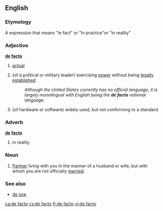 {{wikipedia}}
==English==

===Etymology===
A {{L.}} expression that means "in fact" or "in practice"or "in reality"

===Adjective===
'''[[de]] [[facto]]'''

# [[actual]]
# {{cattag|politics|military}} (of a political or military leader) exercising [[power]] without being [[legally]] [[establish]]ed
#: ''Although the United States currently has no official language, it is largely monolingual with English being the '''de facto''' national language.''
# {{cattag|computing}} (of hardware or software) widely used, but not conforming to a standard

===Adverb===
'''[[de]] [[facto]]'''

# in reality
===Noun===
#[[Partner]] living with you in the manner of a husband or wife, but with whom you are not officially [[married]].
===See also===
* [[de jure]]

[[ca:de facto]]
[[cs:de facto]]
[[fr:de facto]]
[[vi:de facto]]